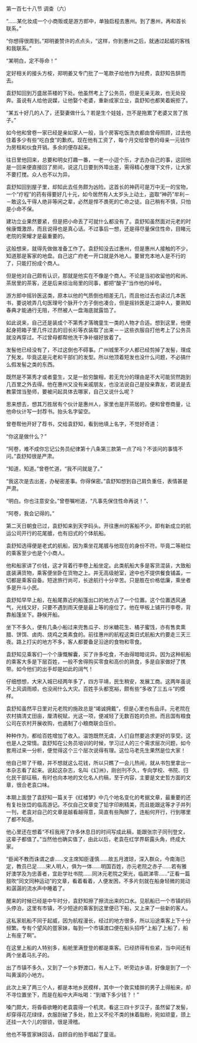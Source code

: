 

第一百七十八节 调查（六）

“……某化妆成一个小商贩或是游方郎中，单独启程去惠州。到了惠州，再和首长联系。”

“你想得很周到。”郑明姜赞许的点点头，“这样，你到惠州之后，就通过起威的客栈和我联系。”

“某明白，定不辱命！”

定好相关的接头方桉，郑明姜又专门批了一笔款子给他作为经费，袁舒知告辞而去。

袁舒知回到万盛居茶楼的下处。他虽然考上了公务员，但是无亲无故，也无处投奔。虽说有人给他说媒，让他娶个老婆，重新成家立业，袁舒知也都笑着婉拒了。

“某五十好几的人了，还娶妻做什么？若是生个娃娃，岂不是拖累了老婆又苦了孩子。”

如今他和曾卷一家已经是亲如家人一般，当个房客吃饭洗衣都由曾母照顾，过去他住着多少有些“吃白食”的歉疚。现在他有工资了，每个月交给曾卷的母亲一元钱作为房租和伙食开销。多余的便存起来。

往日里他回来，总要和明女打趣一番，一老一小逗个乐，才去办自己的事，这回他是一回来便直接回了房间，说这几日要到外埠出差，需得精心整理下文件，让大家不要打搅。众人也不以为异。

袁舒知回到屋子里，却知此去任务颇为凶险。这首长的神药可是万中无一的宝物，一个“疗程”的药有得要好几十元，如今居然有人太岁头上动土，盗取“神药”牟利－－敢这么干得人绝非等闲之辈，必然是悍不畏死的亡命之徒。自己稍有不慎，只怕是小命不保。

建功立业果然要紧，但是把小命丢了可就什么都没有了。袁舒知虽然面对元老的时候康慨激昂，而且说得也是真心话。不过事后一想，还是得尽量保住性命，目睹元老院的荣耀才是最重要的。

这般想来，就得先做做准备工作了。袁舒知没去过惠州，但是惠州人接触的不少，知道那是客家的地盘。自己这广府老一开口就是外地人。要冒充本地人是不行的了，只能打扮成个商人。

但是他对自己颇有认识，那就是他实在不像是个商人。不论是当初收留他的和尚、茶居里的茶客，还是后来综治局里的同事，都把“酸子”当作他的绰号。

游方郎中摇铃医这类，原本以他的气质倒也相差无几，而且他过去也读过几本医书，要说唬弄几句医理号个脉开个方子倒也凑合，但是摇铃医是江湖中人，要熟知春典才能通行无阻，不然被人一盘海底就露馅了。

如此说来，自己还是装成个不第秀才落魄童生一类的人物才合适。想到这里，他便起身把箱子里几件过去的旧长衫等衣装取了出来－－这些衣服自打他考上了公务员就没再穿过。不过曾母都帮他洗干净补缀好放着了。

发髻他已经没有了，不过这倒也不碍事。广州城里不少人都已经剪掉了发髻，理成了髡发。毕竟这是元老和干部们的发型。所以他顶着短发也没什么问题，不必搞什么假发髻之类的东西。

既然是不第秀才或者童生，又是一脸穷酸相，若无充分的理由是不大可能贸然跑到几百里之外去得。他在惠州又没有亲戚朋友，也没法说自己是投亲靠友，若说是去教蒙馆当塾师，要被问起具体去哪家，自己又说什么呢？

思来想去，想其万胜居有个伙计是惠州人，家里也是开茶居的。便和曾卷商量，让他命伙计写一封荐书。抬头名字留空。

曾卷帮他开好了荐书，交给袁舒知，看到他填上名字，不觉好奇道：

“你这是做什么？”

“阿卷，难不成你忘记公务员纪律第十八条第三款第一点了吗？不该问的事情不问。”袁舒知很是严肃。

“知道，知道。”曾卷忙道，“我不问就是了。”

“我这次是去出差，办秘密差事。你得保密。”袁舒知想到自己肩负重任，表情甚是严肃。

“明白。你也注意安全。”曾卷嘱咐道，“凡事先保住性命再说！”、

“阿卷，我会记得的。”

第二天日朝食已过，袁舒知来到天字码头。开往惠州的客船不少。即有新成立的航运公司开行的花尾艔，也有旧式的个体航船。

袁舒知选得便是老式的航船，因为乘坐花尾艔与他现在的身份不符。毕竟二等舱位的乘客至少也是个小商人。

他和船家讲了价钱，这才背着行李卷上船坐定。此类航船大多是客货混装，大致船底装满货物，乘客便坐卧在货物之上。并无高级舱室，途中也不提供餐食铺盖，一切都是乘客自备。短途旅行尚可，长途航行十分辛苦。只是胜在价格低廉，乘坐者多是升斗小民。

袁舒知早早上船，在船尾靠近的船篷出口的地方占了一个位置。这个位置透风通气，光线又好，只要不遇到雨天便是最上等的座位了。他在甲板上铺开行李卷，背靠船篷坐下。静候开船。

坐下不多久，便有几条小船过来兜售瓜子、炒米糖花生、橘子蜜饯，亦有售卖熏腊、饼饵、卤肉、烧鸡之类素食的。前往惠州的航程这类旧式航船大约要走三天三夜。路上打尖的地方不多，客人都要备足沿途的食物和零食。

袁舒知见乘客们一个个康慨解囊，买了许多吃食，不由得暗暗诧异。因为这种航船的乘客大多是下层百姓，一般不舍得购买零食和高价的熟食，多是自家做好了携带。如今他们的出手却是如此的阔气！

仔细想想，大宋入城已经两年多了，四方平靖，民生稍安，发展工商。这两年虽说不上风调雨顺，也没闹什么大灾。百姓手头都宽裕，颇有些“多收了三五斗”的模样。

袁舒知虽然平日里对元老院的施政总是“竭诚拥戴”，但是心里也有品评。元老院在农村搞清丈田亩，厘清税赋，光这一项，便减轻了无数百姓的负担。而且国有粮食公司在农村开展收购，也遏制了小粮商联合压价。

种种作为，都给百姓增加了收入。温饱既然无虞，人们自然要追求更好的享受。这也是人之常情。袁舒知在公务员培训的时候，学习过人的三个需求层次问题，如今套用过来一分析，便觉得这个三个层次说得有理。这位马老先生果然是位大家！

他自己带了干粮，并不想就这么花钱，所以只瞧了一会儿热闹，就从书包里拿出一本杂志看了起来。说起这杂志，名叫《幻洲》，刚创刊不久，专向学校、书院、归化民干部征稿，有时也向本地的文化名人约稿，至于内容，主要是文史哲方面的文章，很合老袁口味。

本期上面登了袁舒知一篇关于《红楼梦》中几个地名变化的考据文章，最重要的还有复社张岱的临高游记。不仅自己文章变了铅字印刷精美，而且能跟这等才子并列一刊，老袁对自己的文章是越看越得意，简直有些陶醉了，连船何开行，行到哪里了都不知道。

他心里还在想着“不枉我用了许多休息日的时间写成此稿，能跟张宗子同刊登文，这辈子都值了。”当然他也确实值了，由此以后，老袁在红学界崭露头角，终成大家。

“臣闻不教而诛谓之虐……文主席知臣谨慎……故五月渡琼，深入群众，今南海已定，教员已足……宋人明人，俱为一体……明国百姓，亦元老院之赤子……若有雅好澳学及为忠善者，宜赴学社书院……同沐元老院之荣光，临疏涕零……”正看一篇鼓吹“同文同种运动”的文章，看着看着，人便发困，不多片刻就在船身轻微的晃动和潺潺的流水声中睡着了。

醒来的时候已经是中午时分，袁舒知擦了擦流出来的口水。见航船已一个市镇的码头停泊，这里有市镇，不少短途的乘客到这里便已下船，又上来了一些新的客人。

这私家航船不同于起威，因为航程漫长，经过的地方很多，所以沿途乘客上下十分频繁。专有个望风的疍家妹，每到一个市镇渡口便在船头招呼“上船了上船了，船上有座了啊”。

在这里上船的人特别多，船舱里满登登的都是乘客。已经挤得有些紧，当中间还有两个坐着马扎子的。

出了市镇不多久，又到了一个乡野渡口，有人上下。听旁边乡语，好像是到了一个叫黄溪的小地方。

此次上来了两三个人，都是本地乡民模样，其中一个敦实矮胖的男子上得船来，却不寻位置坐下，而是在船中大声吆喝：“到塘下多少钱？！”

嗓门颇大，将昏昏欲睡的老袁震得一个机灵。看这三四十岁汉子，虽然留了发髻，却穿得花花绿绿，衣服刮破了多处，脸上又不伦不类的抹着脂粉，宛如顽童，颈上还挂一大个儿的银锁，很是滑稽。

他也不等疍家妹回话，自顾自的拍手唱起了童谣。


